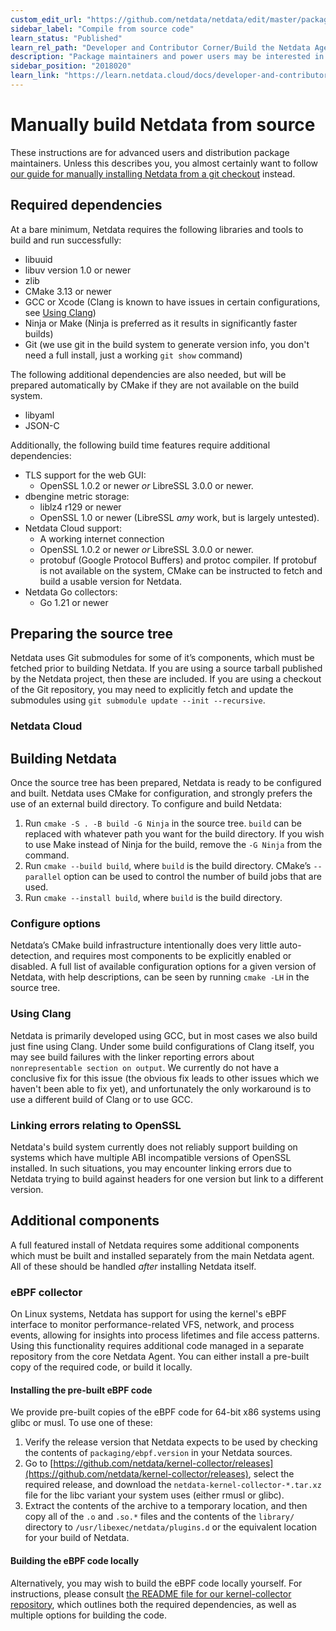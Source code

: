 ```yaml
---
custom_edit_url: "https://github.com/netdata/netdata/edit/master/packaging/installer/methods/source.md"
sidebar_label: "Compile from source code"
learn_status: "Published"
learn_rel_path: "Developer and Contributor Corner/Build the Netdata Agent Yourself"
description: "Package maintainers and power users may be interested in manually building Netdata from source without using any of our installation scripts."
sidebar_position: "2018020"
learn_link: "https://learn.netdata.cloud/docs/developer-and-contributor-corner/build-the-netdata-agent-yourself/compile-from-source-code"
---
```


# Manually build Netdata from source

These instructions are for advanced users and distribution package
maintainers. Unless this describes you, you almost certainly want
to follow [our guide for manually installing Netdata from a git
checkout](/docs/developer-and-contributor-corner/install-the-netdata-agent-from-a-git-checkout) instead.

## Required dependencies

At a bare minimum, Netdata requires the following libraries and tools
to build and run successfully:

- libuuid
- libuv version 1.0 or newer
- zlib
- CMake 3.13 or newer
- GCC or Xcode (Clang is known to have issues in certain configurations, see [Using Clang](#using-clang))
- Ninja or Make (Ninja is preferred as it results in significantly faster builds)
- Git (we use git in the build system to generate version info, you don't need a full install, just a working `git show` command)

The following additional dependencies are also needed, but will be prepared automatically by CMake if they are not available on the build system.

- libyaml
- JSON-C

Additionally, the following build time features require additional dependencies:

- TLS support for the web GUI:
  - OpenSSL 1.0.2 or newer _or_ LibreSSL 3.0.0 or newer.
- dbengine metric storage:
  - liblz4 r129 or newer
  - OpenSSL 1.0 or newer (LibreSSL _amy_ work, but is largely untested).
- Netdata Cloud support:
  - A working internet connection
  - OpenSSL 1.0.2 or newer _or_ LibreSSL 3.0.0 or newer.
  - protobuf (Google Protocol Buffers) and protoc compiler. If protobuf is not available on the system,
        CMake can be instructed to fetch and build a usable version for Netdata.
- Netdata Go collectors:
  - Go 1.21 or newer

## Preparing the source tree

Netdata uses Git submodules for some of it’s components, which must be fetched prior to building Netdata. If you
are using a source tarball published by the Netdata project, then these are included. If you are using a checkout
of the Git repository, you may need to explicitly fetch and update the submodules using `git submodule update
--init --recursive`.

### Netdata Cloud

## Building Netdata

Once the source tree has been prepared, Netdata is ready to be configured
and built. Netdata uses CMake for configuration, and strongly prefers
the use of an external build directory. To configure and build Netdata:

1. Run `cmake -S . -B build -G Ninja` in the source tree. `build` can be replaced with whatever path you want for the build directory. If you wish to use Make instead of Ninja for the build, remove the `-G Ninja` from the command.
2. Run `cmake --build build`, where `build` is the build directory. CMake’s `--parallel` option can be used to control the number of build jobs that are used.
3. Run `cmake --install build`, where `build` is the build directory.

### Configure options

Netdata’s CMake build infrastructure intentionally does very little auto-detection, and requires most components
to be explicitly enabled or disabled. A full list of available configuration options for a given version of Netdata,
with help descriptions, can be seen by running `cmake -LH` in the source tree.

### Using Clang

Netdata is primarily developed using GCC, but in most cases we also
build just fine using Clang. Under some build configurations of Clang
itself, you may see build failures with the linker reporting errors
about `nonrepresentable section on output`. We currently do not have a
conclusive fix for this issue (the obvious fix leads to other issues which
we haven't been able to fix yet), and unfortunately the only workaround
is to use a different build of Clang or to use GCC.

### Linking errors relating to OpenSSL

Netdata's build system currently does not reliably support building
on systems which have multiple ABI incompatible versions of OpenSSL
installed. In such situations, you may encounter linking errors due to
Netdata trying to build against headers for one version but link to a
different version.

## Additional components

A full featured install of Netdata requires some additional components
which must be built and installed separately from the main Netdata
agent. All of these should be handled _after_ installing Netdata itself.

### eBPF collector

On Linux systems, Netdata has support for using the kernel's eBPF
interface to monitor performance-related VFS, network, and process events,
allowing for insights into process lifetimes and file access
patterns. Using this functionality requires additional code managed in
a separate repository from the core Netdata Agent. You can either install
a pre-built copy of the required code, or build it locally.

#### Installing the pre-built eBPF code

We provide pre-built copies of the eBPF code for 64-bit x86 systems
using glibc or musl. To use one of these:

1. Verify the release version that Netdata expects to be used by checking
    the contents of `packaging/ebpf.version` in your Netdata sources.
2. Go to [https://github.com/netdata/kernel-collector/releases](https://github.com/netdata/kernel-collector/releases), select the
    required release, and download the `netdata-kernel-collector-*.tar.xz`
    file for the libc variant your system uses (either rmusl or glibc).
3. Extract the contents of the archive to a temporary location, and then
    copy all of the `.o` and `.so.*` files and the contents of the `library/`
    directory to `/usr/libexec/netdata/plugins.d` or the equivalent location
    for your build of Netdata.

#### Building the eBPF code locally

Alternatively, you may wish to build the eBPF code locally yourself. For
instructions, please consult [the README file for our kernel-collector
repository](https://github.com/netdata/kernel-collector/#readme),
which outlines both the required dependencies, as well as multiple
options for building the code.
